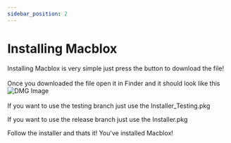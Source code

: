 ```yaml
---
sidebar_position: 2
---
```



# Installing Macblox

Installing Macblox is very simple just press the button to download the file!
<DownloadLink />
<br></br>
Once you downloaded the file open it in Finder and it should look like this
![DMG Image](img/Installer.png)
<br></br>
If you want to use the testing branch just use the Installer_Testing.pkg

If you want to use the release branch just use the Installer.pkg

Follow the installer and thats it! You've installed Macblox!
